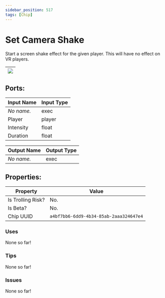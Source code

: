 ```yaml
---
sidebar_position: 517
tags: [Chip]
---
```


# Set Camera Shake


Start a screen shake effect for the given player. This will have no effect on VR players.

| ![](https://images-ext-2.discordapp.net/external/MPmIaQzlEPmgGWlgi-WxBBXt0Bjv_zWPkg1y1f_sy3s/https/www.recroomcircuits.com/image/circuit/absolute-value?width=206&height=108) |
|-----|

## Ports:

| Input Name | Input Type |
|-----------|-----------|
| *No name.* | exec |
| Player | player |
| Intensity | float |
| Duration | float |

| Output Name | Output Type |
|-----------|-----------|
| *No name.* | exec |

## Properties:

| Property  | Value |
|-------------------|-----------|
| Is Trolling Risk? | No. |
| Is Beta? | No. |
| Chip UUID | `a4bf7bb6-6dd9-4b34-85ab-2aaa324647e4` |

### Uses

None so far!

### Tips

None so far!

### Issues

None so far!